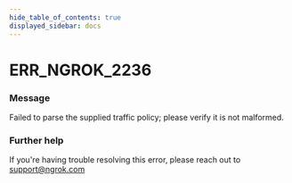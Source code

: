 ```yaml
---
hide_table_of_contents: true
displayed_sidebar: docs
---
```



# ERR_NGROK_2236

### Message
Failed to parse the supplied traffic policy; please verify it is not malformed.

<ErrorDetails error='err_ngrok_2236' />


### Further help
If you're having trouble resolving this error, please reach out to [support@ngrok.com](mailto:support@ngrok.com?subject=Help%20with%20ERR_NGROK_2236)

